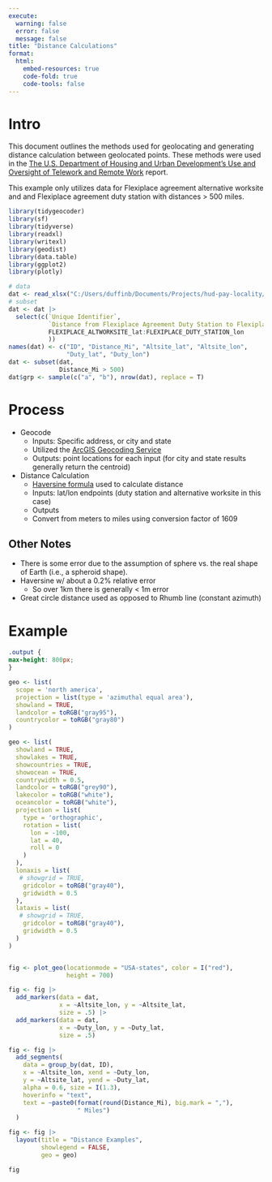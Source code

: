 ```yaml
---
execute: 
  warning: false
  error: false
  message: false
title: "Distance Calculations"
format: 
  html:
    embed-resources: true
    code-fold: true
    code-tools: false
---
```


# Intro
This document outlines the methods used for geolocating and generating distance calculation between geolocated points. These methods were used in the [The U.S. Department of Housing and Urban Development’s Use and Oversight of Telework and Remote Work](https://www.hudoig.gov/sites/default/files/2024-10/2024-oe-0004_final.pdf) report. 

This example only utilizes data for Flexiplace agreement alternative worksite and and Flexiplace agreement duty station with distances > 500 miles.  

``` r

library(tidygeocoder) 
library(sf)
library(tidyverse)
library(readxl)
library(writexl)
library(geodist)
library(data.table)
library(ggplot2)
library(plotly)

# data 
dat <- read_xlsx("C:/Users/duffinb/Documents/Projects/hud-pay-locality/output/Locality Pay Distance Calculations Request_Dists_XY_2024-04-04.xlsx")
# subset 
dat <- dat |> 
  select(c(`Unique Identifier`, 
           `Distance from Flexiplace Agreement Duty Station to Flexiplace Agreement Alternative Worksite`, 
           FLEXIPLACE_ALTWORKSITE_lat:FLEXIPLACE_DUTY_STATION_lon 
           )) 
names(dat) <- c("ID", "Distance_Mi", "Altsite_lat", "Altsite_lon", 
                "Duty_lat", "Duty_lon")
dat <- subset(dat, 
              Distance_Mi > 500)
dat$grp <- sample(c("a", "b"), nrow(dat), replace = T)
```



# Process 
- Geocode 
  - Inputs: Specific address, or city and state
  - Utilized the [ArcGIS Geocoding Service](https://developers.arcgis.com/rest/geocode/api-reference/overview-world-geocoding-service.htm)
  - Outputs: point locations for each input (for city and state results generally return the centroid)
- Distance Calculation 
  - [Haversine formula](https://en.wikipedia.org/wiki/Haversine_formula) used to calculate distance
  - Inputs: lat/lon endpoints (duty station and alternative worksite in this case)
  - Outputs
  - Convert from meters to miles using conversion factor of 1609

## Other Notes
- There is some error due to the assumption of sphere vs. the real shape of Earth (i.e., a spheroid shape). 
- Haversine w/ about a 0.2% relative error
  - So over 1km there is generally < 1m error
- Great circle distance used as opposed to Rhumb line (constant azimuth)  



# Example 
```css
.output {
max-height: 800px;
}
```

``` r

geo <- list(
  scope = 'north america',
  projection = list(type = 'azimuthal equal area'),
  showland = TRUE,
  landcolor = toRGB("gray95"),
  countrycolor = toRGB("gray80")
)

geo <- list(
  showland = TRUE,
  showlakes = TRUE,
  showcountries = TRUE,
  showocean = TRUE,
  countrywidth = 0.5,
  landcolor = toRGB("grey90"),
  lakecolor = toRGB("white"),
  oceancolor = toRGB("white"),
  projection = list(
    type = 'orthographic',
    rotation = list(
      lon = -100,
      lat = 40,
      roll = 0
    )
  ),
  lonaxis = list(
   # showgrid = TRUE,
    gridcolor = toRGB("gray40"),
    gridwidth = 0.5
  ),
  lataxis = list(
   # showgrid = TRUE,
    gridcolor = toRGB("gray40"),
    gridwidth = 0.5
  )
)


fig <- plot_geo(locationmode = "USA-states", color = I("red"),
                height = 700)

fig <- fig |> 
  add_markers(data = dat, 
              x = ~Altsite_lon, y = ~Altsite_lat, 
              size = .5) |> 
  add_markers(data = dat, 
              x = ~Duty_lon, y = ~Duty_lat, 
              size = .5)

fig <- fig |> 
  add_segments(
    data = group_by(dat, ID), 
    x = ~Altsite_lon, xend = ~Duty_lon,
    y = ~Altsite_lat, yend = ~Duty_lat,
    alpha = 0.6, size = I(1.3), 
    hoverinfo = "text", 
    text = ~paste0(format(round(Distance_Mi), big.mark = ","), 
                   " Miles")
  ) 

fig <- fig |> 
  layout(title = "Distance Examples", 
         showlegend = FALSE, 
         geo = geo)

fig

```
